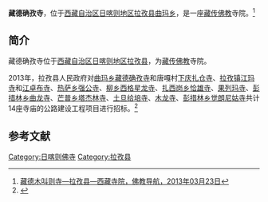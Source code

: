 {{Infobox Tibetan Buddhist monastery
|name =藏德确孜寺
|image =
|image size = 250px
|alt = 
|caption = 
|t=
|w=
|to = 
|ipa={{IPA|}}
|z=
|thdl=
|e=
|tc=藏德確孜寺
|s=藏德确孜寺
|p=
|m=
|k=
|pushpin_map = 
|latd =  | latm =  | lats =  | latNS = 
|longd=  | longm= | longs =| longEW = 
|iso_region = 
|map_caption = 
|mapsize = 
|location_country = 中国
|location = {{CHN}}[[西藏自治区|西藏自治区]][[日喀则地区|日喀则地区]][[拉孜县|拉孜县]]
|coordinates_display =
|founded_by = 
|date_founded =
|date_renovated =
|sect = 
|mather =
|children =
|dedicated_to = 
|tulku =
|head_lama = 
|head_mgh =
|no._of_monks = 
|architecture = 
|festivals =
|footnotes = 
}}

'''藏德确孜寺'''，位于[[西藏自治区|西藏自治区]][[日喀则地区|日喀则地区]][[拉孜县|拉孜县]][[曲玛乡|曲玛乡]]，是一座[[藏传佛教|藏传佛教]]寺院。<ref>[http://www.fjdh.com/ffzt/fjhy/ahsy2013/03/120550217748.html 藏德木叫则寺—拉孜县—西藏寺院，佛教导航，2013年03月23日]{{dead link|date=2018年4月 |bot=InternetArchiveBot |fix-attempted=yes }}</ref>

==简介==
藏德确孜寺位于[[西藏自治区|西藏自治区]][[日喀则地区|日喀则地区]][[拉孜县|拉孜县]]，为[[藏传佛教|藏传佛教]]寺院。

2013年，拉孜县人民政府对[[曲玛乡|曲玛乡]][[藏德确孜寺|藏德确孜寺]]和唐嘎村[[下庆扎仓寺|下庆扎仓寺]]、[[拉孜镇|拉孜镇]][[江玛寺_(拉孜县)|江玛寺]]和[[江卓布寺|江卓布寺]]、[[热萨乡|热萨乡]][[强公寺|强公寺]]、[[柳乡|柳乡]][[西格星龙寺|西格星龙寺]]、[[扎西岗乡|扎西岗乡]][[恰雄寺|恰雄寺]]、[[果列玛寺|果列玛寺]]、[[彭措林乡|彭措林乡]][[曲龙寺_(拉孜县)|曲龙寺]]、[[芒普乡|芒普乡]][[塔杰林寺|塔杰林寺]]、[[土旦给培寺|土旦给培寺]]、[[木龙寺_(拉孜县)|木龙寺]]、[[彭措林乡|彭措林乡]][[觉囊寺|觉朗尼姑寺]]共计14座寺庙的公路建设工程项目进行招标。<ref>{{Cite web |url=http://www.chinabidding.com/zbzx-detail-218578784.html |title=拉孜县芒普乡塔杰林寺等12座寺庙公路建设工程项目，中国国际招标网，2013-03-25 |accessdate=2013-08-21 |archive-date=2016-03-08 |archive-url=https://web.archive.org/web/20160308091009/http://chinabidding.com/zbzx-detail-218578784.html |dead-url=no }}</ref>

==参考文献==
{{reflist}}

{{日喀则地标}}
[[Category:日喀则佛寺|Category:日喀则佛寺]]
[[Category:拉孜县|Category:拉孜县]]